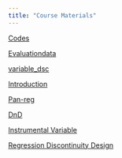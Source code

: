 ---
title: "Course Materials"
---
[Codes](Impact-evaluation.R) 


[Evaluationdata](data/evaluation.dta) 

[variable_dsc](data/variable_desc.csv)

[Introduction](https://zahidasghar.com/data_analytics/thinking_with_data)

[Pan-reg](slides/panel-reg.pdf)

[DnD](slides/DnD.pdf)

[Instrumental Variable](slides/IV.pdf)

[Regression Discontinuity Design](slides/reg_DD.pdf)

